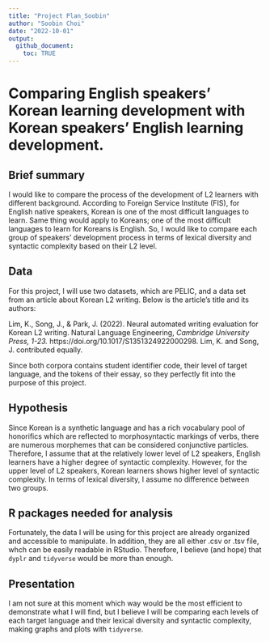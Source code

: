 ```yaml
---
title: "Project Plan_Soobin"
author: "Soobin Choi"
date: "2022-10-01"
output: 
  github_document: 
    toc: TRUE
---
```



# Comparing English speakers' Korean learning development with Korean speakers' English learning development.


## Brief summary

I would like to compare the process of the development of L2 learners with different background. According to Foreign Service Institute (FIS), for English native speakers, Korean is one of the most difficult languages to learn. Same thing would apply to Koreans; one of the most difficult languages to learn for Koreans is English. So, I would like to compare each group of speakers' development process in terms of lexical diversity and syntactic complexity based on their L2 level.


## Data 

For this project, I will use two datasets, which are PELIC, and a data set from an article about Korean L2 writing. Below is the article's title and its authors:

Lim, K., Song, J., & Park, J. (2022). Neural automated writing evaluation for Korean L2 writing. Natural Language Engineering, _Cambridge University Press, 1-23._ https://doi.org/10.1017/S1351324922000298. Lim, K. and Song, J. contributed equally.

Since both corpora contains student identifier code, their level of target language, and the tokens of their essay, so they perfectly fit into the purpose of this project.


## Hypothesis

Since Korean is a synthetic language and has a rich vocabulary pool of honorifics which are reflected to morphosyntactic markings of verbs, there are numerous morphemes that can be considered conjunctive particles. Therefore, I assume that at the relatively lower level of L2 speakers, English learners have a higher degree of syntactic complexity. However, for the upper level of L2 speakers, Korean learners shows higher level of syntactic complexity. In terms of lexical diversity, I assume no difference between two groups.


## R packages needed for analysis

Fortunately, the data I will be using for this project are already organized and accessible to manipulate. In addition, they are all either .csv or .tsv file, whch can be easily readable in RStudio. Therefore, I believe (and hope) that `dyplr` and `tidyverse` would be more than enough.


## Presentation

I am not sure at this moment which way would be the most efficient to demonstrate what I will find, but I believe I will be comparing each levels of each target language and their lexical diversity and syntactic complexity, making graphs and plots with `tidyverse`.

